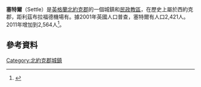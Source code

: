 {{Infobox UK place
 | official_name =         Settle
 | country =               英格蘭
 | region =                約克郡和亨伯
 | static_image =          [[Image:Settle.jpg|250px]]
 | static_image_caption =  
 | population =            2,564
 | population_ref =        (2011)
 | os_grid_reference =     SD816640
 | latitude =              54.07213
 | longitude =             -2.28189
 | post_town =             SETTLE
 | postcode_area =         BD
 | postcode_district =     BD24
 | dial_code =             01729
 | constituency_westminster = 
 | civil_parish =          Settle
 | shire_county =          [[北約克郡|北約克郡]]
 | website =               http://www.visitsettle.co.uk/
 | london_distance_mi= 200
 | london_direction= SE
. }}
'''塞特爾'''（Settle）是[[英格蘭|英格蘭]][[北約克郡|北約克郡]]的一個城鎮和[[民政教區|民政教區]]，在歷史上屬於西約克郡，距利茲布拉福德機場有{{convert|29|mi|km}}。據2001年英國人口普查，塞特爾有人口2,421人。2011年增加到2,564人<ref>{{cite web|url=http://www.neighbourhood.statistics.gov.uk/dissemination/LeadKeyFigures.do?a=7&b=11128323&c=BD24+9AA&d=16&e=62&g=6453895&i=1001x1003x1032x1004&m=0&r=0&s=1438009665844&enc=1|title=Parish population 2011|accessdate=27 July 2015|archive-url=https://web.archive.org/web/20161222185948/http://www.neighbourhood.statistics.gov.uk/dissemination/LeadKeyFigures.do?a=7&b=11128323&c=BD24+9AA&d=16&e=62&g=6453895&i=1001x1003x1032x1004&m=0&r=0&s=1438009665844&enc=1|archive-date=2016-12-22|dead-url=yes}}</ref>。

== 參考資料 ==
{{reflist}}

[[Category:北約克郡城鎮|Category:北約克郡城鎮]]